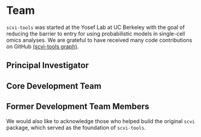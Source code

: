 
# Team

`scvi-tools` was started at the Yosef Lab at UC Berkeley with the goal of reducing the barrier to entry for using probabilistic models in single-cell omics analyses. We are grateful to have received many code contributions on GitHub [(scvi-tools graph)](https://github.com/scverse/scvi-tools/graphs/contributors).

## Principal Investigator

<div className="row margin-vert--md">
  <div className="col col--4">
    <TeamCard
      className="col col--4"
      name="Nir Yosef"
      image={useBaseUrl(`img/team-pics/nir.jpeg`)}
      description="UC Berkeley"
      websiteLink="https://yoseflab.github.io"
      githubLink="https://github.com/YosefLab"
      twitterLink="https://twitter.com/YosefLab"
    />
  </div>
</div>

## Core Development Team

<div className="row margin-vert--md">
  <div className="col col--4">
    <TeamCard
      name="Can Ergen-Behr"
      description="UC Berkeley"
      image={useBaseUrl(`img/team-pics/can.jpeg`)}
      githubLink="https://github.com/cane11"
    />
  </div>
  <div className="col col--4">
    <TeamCard
      name="Pierre Boyeau"
      description="UC Berkeley"
      image={useBaseUrl(`img/team-pics/pierre.jpeg`)}
    />
  </div>
  <div className="col col--4">
    <TeamCard
      name="Martin Kim"
      description="UC Berkeley"
      image={useBaseUrl(`img/team-pics/martin.jpeg`)}
      githubLink="https://github.com/martinkim0"
      twitterLink="https://twitter.com/martin_kim0"
    />
  </div>
</div>

## Former Development Team Members

We would also like to acknowledge those who helped build the original `scvi` package, which served as the foundation of `scvi-tools`.

<div className="row margin-vert--md">
  <div className="col col--4">
    <TeamCard
      name="Adam Gayoso"
      description="UC Berkeley"
      image={useBaseUrl(`img/team-pics/adam.jpeg`)}
      websiteLink="https://adamgayoso.com"
      githubLink="https://github.com/adamgayoso"
      twitterLink="https://twitter.com/adamgayoso"
    />
  </div>
  <div className="col col--4">
    <TeamCard
      name="Valeh Valiollah Pour Amiri"
      description="Stanford University"
      image={useBaseUrl(`img/team-pics/valeh.jpeg`)}
      websiteLink="https://www.valehamiri.com/"
      githubLink="https://github.com/watiss"
      twitterLink="https://twitter.com/valehvpa"
    />
  </div>
  <div className="col col--4">
    <TeamCard
      name="Justin Hong"
      description="Columbia University"
      image={useBaseUrl(`img/team-pics/justin.jpeg`)}
      websiteLink="https://www.justinhong.me/"
      githubLink="https://github.com/jjhong922"
      twitterLink="https://twitter.com/justjhong"
    />
  </div>
  <div className="col col--4">
    <TeamCard
      name="Galen Xing"
      description="UC Berkeley"
      image={useBaseUrl(`img/team-pics/galen.jpeg`)}
      websiteLink="https://galenxing.com"
      githubLink="https://github.com/galenxing"
      twitterLink="https://twitter.com/galenxing"
    />
  </div>
  <div className="col col--4">
    <TeamCard
      name="Romain Lopez"
      description="Genentech / Stanford"
      image={useBaseUrl(`img/team-pics/romain.jpeg`)}
      websiteLink="https://romain-lopez.github.io"
      githubLink="https://github.com/romain-lopez"
      twitterLink="https://twitter.com/_romain_lopez_"
    />
  </div>
  <div className="col col--4">
    <TeamCard
      name="Jeffrey Regier"
      websiteLink="https://regier.stat.lsa.umich.edu/"
    />
  </div>
  <div className="col col--4">
    <TeamCard
      name="Edouard Mehlman"
      websiteLink="https://edouard360.github.io/about/"
    />
  </div>
  <div className="col col--4">
    <TeamCard name="Yining Liu" />
  </div>
  <div className="col col--4">
    <TeamCard name="Maxime Langevin" />
  </div>
  <div className="col col--4">
    <TeamCard name="Gabriel Misrachi" />
  </div>
  <div className="col col--4">
    <TeamCard name="Achille Nazaret" websiteLink="https://nazaret.me/" />
  </div>
  <div className="col col--4">
    <TeamCard name="Oscar Clivio" />
  </div>
  <div className="col col--4">
    <TeamCard name="Jules Samaran" />
  </div>
  <div className="col col--4">
    <TeamCard name="Valentine Svensson" />
  </div>
</div>
